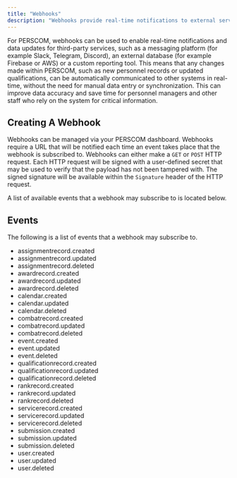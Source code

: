 ```yaml
---
title: "Webhooks"
description: "Webhooks provide real-time notifications to external service to keep data in sync."
---
```


For PERSCOM, webhooks can be used to enable real-time notifications and data updates for third-party services, such as a messaging platform (for example Slack, Telegram, Discord), an external database (for example Firebase or AWS) or a custom reporting tool. This means that any changes made within PERSCOM, such as new personnel records or updated qualifications, can be automatically communicated to other systems in real-time, without the need for manual data entry or synchronization. This can improve data accuracy and save time for personnel managers and other staff who rely on the system for critical information.

## Creating A Webhook

Webhooks can be managed via your PERSCOM dashboard. Webhooks require a URL that will be notified each time an event takes place that the webhook is subscribed to. Webhooks can either make a `GET` or `POST` HTTP request. Each HTTP request will be signed with a user-defined secret
that may be used to verify that the payload has not been tampered with. The signed signature will be available within the `Signature` header of the HTTP request.

A list of available events that a webhook may subscribe to is located below.

## Events

The following is a list of events that a webhook may subscribe to.

- assignmentrecord.created
- assignmentrecord.updated
- assignmentrecord.deleted
- awardrecord.created
- awardrecord.updated
- awardrecord.deleted
- calendar.created
- calendar.updated
- calendar.deleted
- combatrecord.created
- combatrecord.updated
- combatrecord.deleted
- event.created
- event.updated
- event.deleted
- qualificationrecord.created
- qualificationrecord.updated
- qualificationrecord.deleted
- rankrecord.created
- rankrecord.updated
- rankrecord.deleted
- servicerecord.created
- servicerecord.updated
- servicerecord.deleted
- submission.created
- submission.updated
- submission.deleted
- user.created
- user.updated
- user.deleted